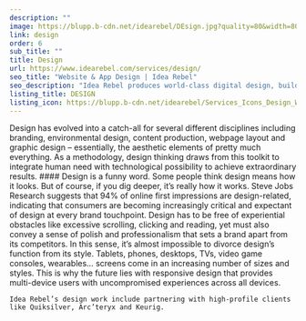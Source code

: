 ```yaml
---
description: ""
image: https://blupp.b-cdn.net/idearebel/DEsign.jpg?quality=80&width=800
link: design
order: 6
sub_title: ""
title: Design
url: https://www.idearebel.com/services/design/
seo_title: "Website & App Design | Idea Rebel"
seo_description: "Idea Rebel produces world-class digital design, building websites and apps in Vancouver and Toronto for clients like Arc’teryx & Yokohama."
listing_title: DESIGN
listing_icon: https://blupp.b-cdn.net/idearebel/Services_Icons_Design_Widescreen-1.png
---
```


<Column>
    Design has evolved into a catch-all for several different disciplines including branding, environmental design, content production, webpage layout and graphic design – essentially, the aesthetic elements of pretty much everything. As a methodology, design thinking draws from this toolkit to integrate human need with technological possibility to achieve extraordinary results.
</Column>
<Column2>
    <Column>
        #### Design is a funny word. Some people think design means how it looks. But of course, if you dig deeper, it’s really how it works.
        <ParagraphGaramond>
            Steve Jobs
        </ParagraphGaramond>
    </Column>
    <Column>
        Research suggests that 94% of online first impressions are design-related, indicating that consumers are becoming increasingly critical and expectant of design at every brand touchpoint. Design has to be free of experiential obstacles like excessive scrolling, clicking and reading, yet must also convey a sense of polish and professionalism that sets a brand apart from its competitors. In this sense, it’s almost impossible to divorce design’s function from its style.
    </Column>
</Column2>
<Column>
    Tablets, phones, desktops, TVs, video game consoles, wearables… screens come in an increasing number of sizes and styles. This is why the future lies with responsive design that provides multi-device users with uncompromised experiences across all devices.

    Idea Rebel’s design work include partnering with high-profile clients like Quiksilver, Arc’teryx and Keurig.
</Column>
